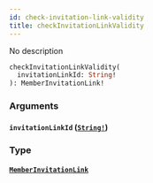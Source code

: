 ```yaml
---
id: check-invitation-link-validity
title: checkInvitationLinkValidity
---
```


No description

```graphql
checkInvitationLinkValidity(
  invitationLinkId: String!
): MemberInvitationLink!

```

### Arguments

#### `invitationLinkId` ([`String!`](/docs/graphql/scalars/string))

### Type

#### [`MemberInvitationLink`](/docs/graphql/objects/member-invitation-link)
